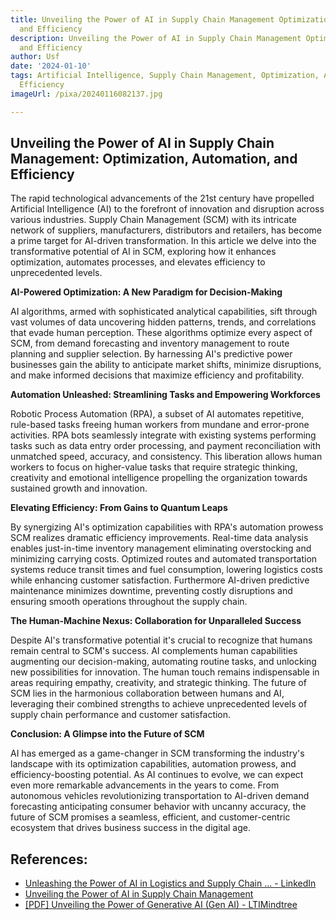 ```yaml
---
title: Unveiling the Power of AI in Supply Chain Management Optimization, Automation,
  and Efficiency
description: Unveiling the Power of AI in Supply Chain Management Optimization, Automation,
  and Efficiency
author: Usf
date: '2024-01-10'
tags: Artificial Intelligence, Supply Chain Management, Optimization, Automation,
  Efficiency
imageUrl: /pixa/20240116082137.jpg

---
```

## Unveiling the Power of  AI in Supply Chain Management: Optimization, Automation, and Efficiency

The rapid technological advancements  of the 21st century have propelled Artificial Intelligence (AI) to the forefront  of innovation and disruption across various industries. Supply Chain Management (SCM)  with its intricate network of suppliers, manufacturers, distributors and retailers, has become a prime target  for  AI-driven transformation. In  this article  we delve into the transformative potential of AI in SCM, exploring how it enhances optimization, automates  processes, and  elevates efficiency to unprecedented levels.

**AI-Powered Optimization:  A New Paradigm for Decision-Making**

AI algorithms, armed with sophisticated analytical capabilities, sift through vast  volumes of data uncovering hidden patterns,  trends, and correlations that evade human perception. These algorithms optimize every aspect of SCM, from demand  forecasting and  inventory management to route planning and supplier selection. By harnessing AI's predictive power businesses gain the ability to anticipate market shifts, minimize disruptions, and make informed decisions  that maximize efficiency and profitability.

**Automation Unleashed: Streamlining Tasks  and Empowering  Workforces**

Robotic Process Automation (RPA), a subset  of AI automates repetitive,  rule-based  tasks freeing human workers from mundane and error-prone activities. RPA  bots seamlessly integrate with existing systems performing tasks such as data entry  order processing, and payment reconciliation with unmatched speed, accuracy, and consistency. This liberation allows human workers to focus on  higher-value tasks that require strategic thinking, creativity and emotional intelligence propelling the organization towards sustained growth and innovation.

**Elevating Efficiency: From  Gains to Quantum Leaps**

By synergizing  AI's optimization capabilities  with RPA's  automation prowess SCM realizes dramatic efficiency improvements. Real-time data analysis enables just-in-time inventory management  eliminating overstocking  and minimizing carrying costs. Optimized routes and automated transportation systems reduce transit times and fuel consumption, lowering logistics  costs  while  enhancing customer satisfaction. Furthermore AI-driven predictive maintenance minimizes  downtime, preventing costly disruptions and ensuring  smooth operations throughout  the supply chain.

**The Human-Machine Nexus: Collaboration for Unparalleled Success**

Despite AI's transformative potential it's crucial to recognize that humans  remain central to SCM's success. AI complements human capabilities augmenting our decision-making, automating routine  tasks, and unlocking new possibilities  for  innovation. The human touch remains indispensable in areas requiring empathy, creativity,  and strategic thinking. The future  of SCM lies in the harmonious collaboration between humans and AI, leveraging  their combined strengths to achieve unprecedented levels of supply chain performance and customer satisfaction.

**Conclusion: A Glimpse into the Future of SCM**

AI  has emerged as a game-changer in  SCM transforming the industry's landscape with its optimization capabilities, automation prowess, and efficiency-boosting potential. As AI continues to evolve, we can expect even more remarkable advancements in the years to come. From autonomous vehicles revolutionizing transportation to AI-driven demand forecasting anticipating consumer behavior with uncanny accuracy, the future of SCM promises a seamless, efficient, and customer-centric ecosystem that drives business success in the digital age.

## References:
- [Unleashing the Power of AI in Logistics and Supply Chain ... - LinkedIn](https://www.linkedin.com/pulse/unleashing-power-ai-logistics-supply-chain-management)
- [Unveiling the Power of AI in Supply Chain Management](https://www.socialmediaheadhunter.com/unveiling-the-power-of-ai-in-supply-chain-management)
- [[PDF] Unveiling the Power of Generative AI (Gen AI) - LTIMindtree](https://www.ltimindtree.com/wp-content/uploads/2023/10/Unveiling-the-Power-of-Gen-AI.pdf)
